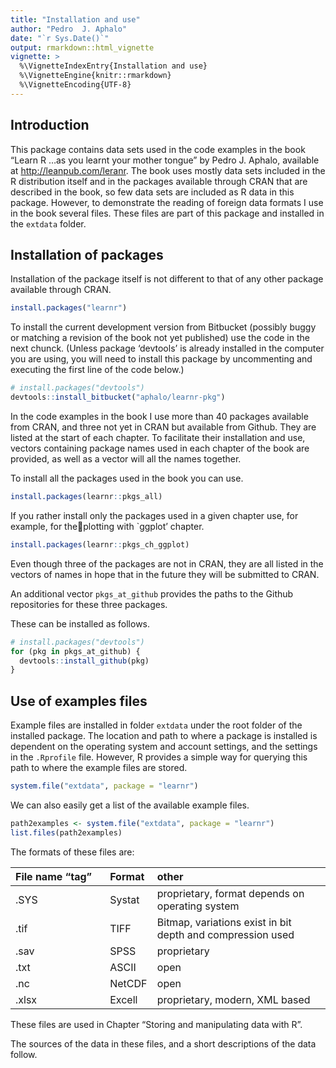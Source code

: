 ```yaml
---
title: "Installation and use"
author: "Pedro  J. Aphalo"
date: "`r Sys.Date()`"
output: rmarkdown::html_vignette
vignette: >
  %\VignetteIndexEntry{Installation and use}
  %\VignetteEngine{knitr::rmarkdown}
  %\VignetteEncoding{UTF-8}
---
```


## Introduction

This package contains data sets used in the code examples in the book "Learn R 
...as you learnt your mother tongue" by Pedro J. Aphalo, available at
<http://leanpub.com/leranr>. The book uses mostly data sets included in the
R distribution itself and in the packages available through CRAN that are
described in the book, so few data sets are included as R data in this package. 
However, to demonstrate the reading of foreign data
formats I use in the book several files. These files are part of this
package and installed in the `extdata` folder.

## Installation of packages

Installation of the package itself is not different to that of any other
package available through CRAN.

```r
install.packages("learnr")
```

To install the current development version from Bitbucket (possibly buggy
or matching a revision of the book not yet published) use the code in the next
chunck. (Unless package 'devtools'
is already installed in the computer you are using, you will need to install
this package by uncommenting and executing the first line of the code below.)

```r
# install.packages("devtools")
devtools::install_bitbucket("aphalo/learnr-pkg")
```

In the code examples in the book I use more than 40 packages available from 
CRAN, and three not yet in CRAN but available from Github. They are listed at 
the start of each chapter. To facilitate their
installation and use, vectors containing package names used in each chapter of
the book are provided, as well as a vector will all the names together.

To install all the packages used in the book you can use.

```r
install.packages(learnr::pkgs_all)
```

If you rather install only the packages used in a given chapter use, for example,
for theplotting with `ggplot' chapter.

```r
install.packages(learnr::pkgs_ch_ggplot)
```

Even though three of the packages are not in CRAN, they are all listed in the
vectors of names in hope that in the future they will be submitted to CRAN.

An additional vector `pkgs_at_github` provides the paths to the Github repositories for these 
three packages.

These can be installed as follows.

```r
# install.packages("devtools")
for (pkg in pkgs_at_github) {
  devtools::install_github(pkg)
}
```

## Use of examples files

Example files are installed in folder `extdata` under the root folder of the
installed package. The location and path to where a package is installed is
dependent on the operating system and account settings, and the settings in
the `.Rprofile` file. However, R provides a simple way for querying this path to
where the example files are stored.

```r
system.file("extdata", package = "learnr")
```

We can also easily get a list of the available example files.

```r
path2examples <- system.file("extdata", package = "learnr")
list.files(path2examples)
```

The formats of these files are:

| File name "tag" | Format | other |
|:-----------------|:--------|:--------------------------------|
| .SYS            | Systat | proprietary, format depends on operating system |
| .tif            | TIFF   | Bitmap, variations exist in bit depth and compression used  |
| .sav            | SPSS   | proprietary            |
| .txt            | ASCII  | open                   |
| .nc             | NetCDF | open                   |
| .xlsx           | Excell | proprietary, modern, XML based      |

These files are used in Chapter "Storing and manipulating data with R".

The sources of the data in these files, and a short descriptions of the data
follow.


